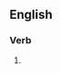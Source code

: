 ==English==
{{confix|en|en|coffin|ing}}

===Verb===
{{head|en|verb form}}

# {{present participle of|encoffin|lang=en|nocat=1}}